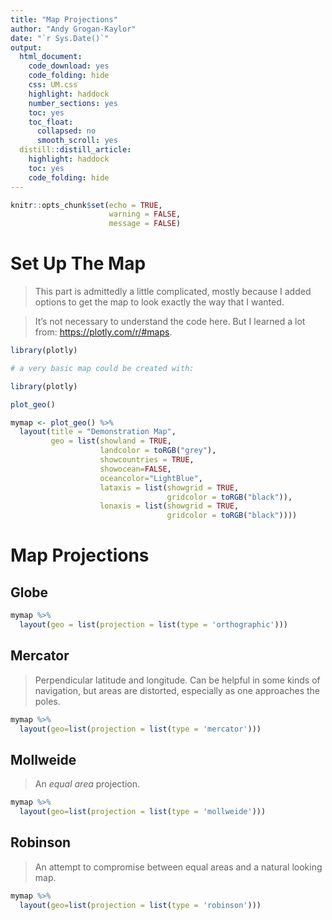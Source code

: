 ```yaml
---
title: "Map Projections"
author: "Andy Grogan-Kaylor"
date: "`r Sys.Date()`"
output: 
  html_document: 
    code_download: yes
    code_folding: hide
    css: UM.css
    highlight: haddock
    number_sections: yes
    toc: yes
    toc_float:
      collapsed: no
      smooth_scroll: yes
  distill::distill_article:
    highlight: haddock
    toc: yes
    code_folding: hide
---
```


```r

knitr::opts_chunk$set(echo = TRUE,
                      warning = FALSE,
                      message = FALSE)

```

# Set Up The Map

> This part is admittedly a little complicated, mostly because I added options to get the map to look exactly the way that I wanted. 

> It's not necessary to understand the code here. But I learned a lot from: [https://plotly.com/r/#maps](https://plotly.com/r/#maps).

```r

library(plotly)

```

```r

# a very basic map could be created with: 

library(plotly)

plot_geo()

```


```r

mymap <- plot_geo() %>%
  layout(title = "Demonstration Map", 
         geo = list(showland = TRUE,  
                    landcolor = toRGB("grey"),
                    showcountries = TRUE,
                    showocean=FALSE, 
                    oceancolor="LightBlue",
                    lataxis = list(showgrid = TRUE,
                                   gridcolor = toRGB("black")),
                    lonaxis = list(showgrid = TRUE,
                                   gridcolor = toRGB("black")))) 

```

# Map Projections

## Globe

```r

mymap %>% 
  layout(geo = list(projection = list(type = 'orthographic')))

```

## Mercator 

> Perpendicular latitude and longitude. Can be helpful in some kinds of navigation, but areas are distorted, especially as one approaches the poles.

```r

mymap %>% 
  layout(geo=list(projection = list(type = 'mercator')))

```

## Mollweide

> An *equal area* projection.

```r

mymap %>% 
  layout(geo=list(projection = list(type = 'mollweide')))

```

## Robinson

> An attempt to compromise between equal areas and a natural looking map.

```r

mymap %>% 
  layout(geo=list(projection = list(type = 'robinson')))

```


